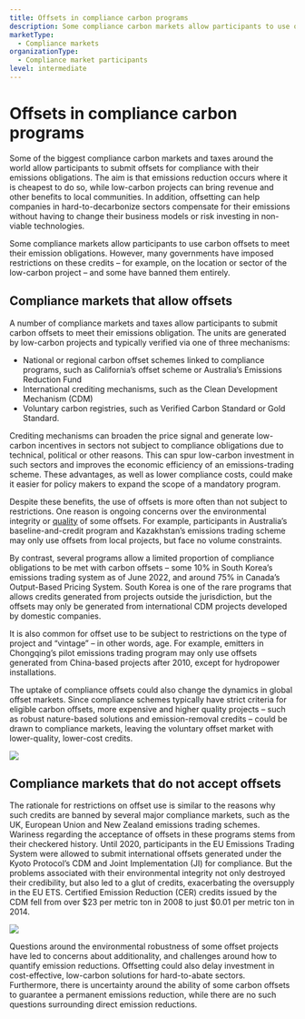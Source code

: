 ```yaml
---
title: Offsets in compliance carbon programs
description: Some compliance carbon markets allow participants to use offsets to meet their emission obligations. However, many governments have imposed restrictions on these credits – for example, on the location or sector of the low-carbon project – and some have banned them entirely.
marketType:
  - Compliance markets
organizationType:
  - Compliance market participants
level: intermediate
---
```


# Offsets in compliance carbon programs

Some of the biggest compliance carbon markets and taxes around the world allow participants to submit offsets for compliance with their emissions obligations. The aim is that emissions reduction occurs where it is cheapest to do so, while low-carbon projects can bring revenue and other benefits to local communities. In addition, offsetting can help companies in hard-to-decarbonize sectors compensate for their emissions without having to change their business models or risk investing in non-viable technologies.

<KeyMessage>
  Some compliance markets allow participants to use carbon offsets to meet their
  emission obligations. However, many governments have imposed restrictions on
  these credits – for example, on the location or sector of the low-carbon
  project – and some have banned them entirely.
</KeyMessage>

## Compliance markets that allow offsets

A number of compliance markets and taxes allow participants to submit carbon offsets to meet their emissions obligation. The units are generated by low-carbon projects and typically verified via one of three mechanisms:

- National or regional carbon offset schemes linked to compliance programs, such as California’s offset scheme or Australia’s Emissions Reduction Fund
- International crediting mechanisms, such as the Clean Development Mechanism (CDM)
- Voluntary carbon registries, such as Verified Carbon Standard or Gold Standard.

Crediting mechanisms can broaden the price signal and generate low-carbon incentives in sectors not subject to compliance obligations due to technical, political or other reasons. This can spur low-carbon investment in such sectors and improves the economic efficiency of an emissions-trading scheme. These advantages, as well as lower compliance costs, could make it easier for policy makers to expand the scope of a mandatory program.

Despite these benefits, the use of offsets is more often than not subject to restrictions. One reason is ongoing concerns over the environmental integrity or [quality](/factsheets/offset-quality) of some offsets. For example, participants in Australia’s baseline-and-credit program and Kazakhstan’s emissions trading scheme may only use offsets from local projects, but face no volume constraints.

By contrast, several programs allow a limited proportion of compliance obligations to be met with carbon offsets – some 10% in South Korea’s emissions trading system as of June 2022, and around 75% in Canada’s Output-Based Pricing System. South Korea is one of the rare programs that allows credits generated from projects outside the jurisdiction, but the offsets may only be generated from international CDM projects developed by domestic companies.

It is also common for offset use to be subject to restrictions on the type of project and “vintage” – in other words, age. For example, emitters in Chongqing’s pilot emissions trading program may only use offsets generated from China-based projects after 2010, except for hydropower installations.

The uptake of compliance offsets could also change the dynamics in global offset markets. Since compliance schemes typically have strict criteria for eligible carbon offsets, more expensive and higher quality projects – such as robust nature-based solutions and emission-removal credits – could be drawn to compliance markets, leaving the voluntary offset market with lower-quality, lower-cost credits.

<Image src="compliance-offsets-1.png" ratio={0} />

## Compliance markets that do not accept offsets

The rationale for restrictions on offset use is similar to the reasons why such credits are banned by several major compliance markets, such as the UK, European Union and New Zealand emissions trading schemes. Wariness regarding the acceptance of offsets in these programs stems from their checkered history. Until 2020, participants in the EU Emissions Trading System were allowed to submit international offsets generated under the Kyoto Protocol’s CDM and Joint Implementation (JI) for compliance. But the problems associated with their environmental integrity not only destroyed their credibility, but also led to a glut of credits, exacerbating the oversupply in the EU ETS. Certified Emission Reduction (CER) credits issued by the CDM fell from over $23 per metric ton in 2008 to just $0.01 per metric ton in 2014.

<Image src="compliance-offsets-2.png" ratio={0} />

Questions around the environmental robustness of some offset projects have led to concerns about additionality, and challenges around how to quantify emission reductions. Offsetting could also delay investment in cost-effective, low-carbon solutions for hard-to-abate sectors. Furthermore, there is uncertainty around the ability of some carbon offsets to guarantee a permanent emissions reduction, while there are no such questions surrounding direct emission reductions.
